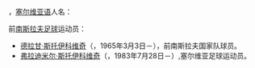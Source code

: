 {{noteTA
|G1=football
|G2=UEFA
|T=zh-hans:斯托伊科维奇; zh-hk:史杜高域;
}}'''{{lang-sr|Stojković}}'''，[[塞尔维亚语|塞尔维亚语]]人名：

前[[南斯拉夫|南斯拉夫]][[足球|足球]]运动员：
* [[德拉甘·斯托伊科维奇|德拉甘·斯托伊科维奇]]（'''{{lang-sr|Dragan Stojković}}'''，1965年3月3日－），前南斯拉夫国家队球员。
* [[弗拉迪米尔·斯托伊科维奇|弗拉迪米尔·斯托伊科维奇]]（'''{{lang-sr|Владимир Стојковић}}'''，1983年7月28日－）,塞尔维亚足球运动员。

{{Disambiguation|S|Cat=六字姓氏消歧义}}